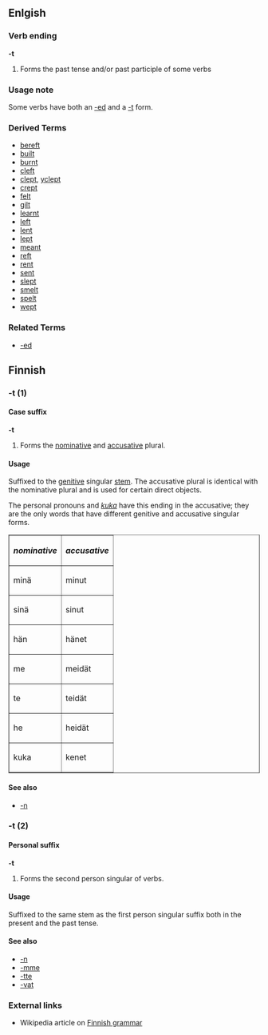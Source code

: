 ==Enlgish==
===Verb ending===
'''-t'''

#Forms the past tense and/or past participle of some verbs
===Usage note===
Some verbs have both an [[-ed]] and a [[-t]] form.
===Derived Terms===
*[[bereft]]
*[[built]]
*[[burnt]]
*[[cleft]]
*[[clept]], [[yclept]]
*[[crept]]
*[[felt]]
*[[gilt]]
*[[learnt]]
*[[left]]
*[[lent]]
*[[lept]]
*[[meant]]
*[[reft]]
*[[rent]]
*[[sent]]
*[[slept]]
*[[smelt]]
*[[spelt]]
*[[wept]]
<!--
*[[bought]] (< buy)
*[[cought]] (< catch)
*[[fought]] (< fight)
*[[sought]] (< seek)
*[[wrought]] (< work)
-->

===Related Terms===
*[[-ed]]
==Finnish==

===-t (1)===

====Case suffix====
'''-t'''

# Forms the [[nominative]] and [[accusative]] plural.

====Usage====
Suffixed to the [[genitive]] singular [[stem]]. The accusative plural is identical with the nominative plural and is used for certain direct objects. 

The personal pronouns and ''[[kuka]]'' have this ending in the accusative; they are the only words that have different genitive and accusative singular forms.

<table border="1">
<tr><th>''nominative''</th><th>''accusative''</th></tr>
<tr><td>minä</td><td>minut</td></tr>
<tr><td>sinä</td><td>sinut</td></tr>
<tr><td>hän</td><td>hänet</td></tr>
<tr><td>me</td><td>meidät</td></tr>
<tr><td>te</td><td>teidät</td></tr>
<tr><td>he</td><td>heidät</td></tr>
<tr><td>kuka</td><td>kenet</td></tr>
</table>

====See also====
*[[-n#Finnish|-n]]

===-t (2)===

====Personal suffix====
'''-t'''

# Forms the second person singular of verbs.

====Usage====
Suffixed to the same stem as the first person singular suffix both in the present and the past tense.

====See also====
*[[-n#Finnish|-n]]
*[[-mme#Finnish|-mme]]
*[[-tte#Finnish|-tte]]
*[[-vat#Finnish|-vat]]

===External links===
*Wikipedia article on [[w:Finnish grammar|Finnish grammar]]
